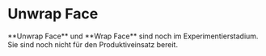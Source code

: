 
# Unwrap Face

<Reference shortcut="" command="Unwrap" button="" />

<Callout type="warning" emoji="⚠️">
    **Unwrap Face** und **Wrap Face** sind noch im Experimentierstadium. Sie sind noch nicht für den Produktiveinsatz bereit.
</Callout>